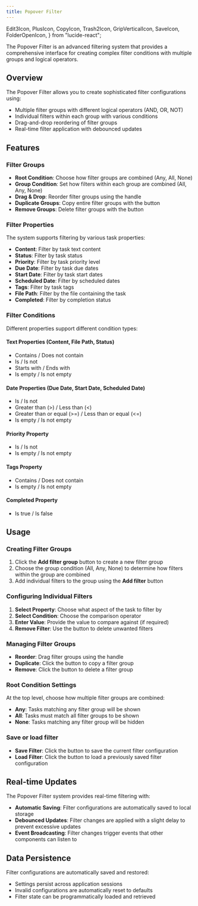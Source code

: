 ```yaml
---
title: Popover Filter
---
```


  Edit3Icon,
  PlusIcon,
  CopyIcon,
  Trash2Icon,
  GripVerticalIcon,
  SaveIcon,
  FolderOpenIcon,
} from "lucide-react";

The Popover Filter is an advanced filtering system that provides a comprehensive interface for creating complex filter conditions with multiple groups and logical operators.

<VersionCallout version="8.7.0" />

## Overview

The Popover Filter allows you to create sophisticated filter configurations using:

- Multiple filter groups with different logical operators (AND, OR, NOT)
- Individual filters within each group with various conditions
- Drag-and-drop reordering of filter groups
- Real-time filter application with debounced updates

## Features

### Filter Groups

- **Root Condition**: Choose how filter groups are combined (Any, All, None)
- **Group Condition**: Set how filters within each group are combined (All, Any, None)
- **Drag & Drop**: Reorder filter groups using the <GripVerticalIcon className="inline-block w-5 h-5" /> handle
- **Duplicate Groups**: Copy entire filter groups with the <CopyIcon className="inline-block w-5 h-5" /> button
- **Remove Groups**: Delete filter groups with the <Trash2Icon className="inline-block w-5 h-5" /> button

### Filter Properties

The system supports filtering by various task properties:

- **Content**: Filter by task text content
- **Status**: Filter by task status
- **Priority**: Filter by task priority level
- **Due Date**: Filter by task due dates
- **Start Date**: Filter by task start dates
- **Scheduled Date**: Filter by scheduled dates
- **Tags**: Filter by task tags
- **File Path**: Filter by the file containing the task
- **Completed**: Filter by completion status

### Filter Conditions

Different properties support different condition types:

#### Text Properties (Content, File Path, Status)

- Contains / Does not contain
- Is / Is not
- Starts with / Ends with
- Is empty / Is not empty

#### Date Properties (Due Date, Start Date, Scheduled Date)

- Is / Is not
- Greater than (&gt;) / Less than (&lt;)
- Greater than or equal (&gt;=) / Less than or equal (&lt;=)
- Is empty / Is not empty

#### Priority Property

- Is / Is not
- Is empty / Is not empty

#### Tags Property

- Contains / Does not contain
- Is empty / Is not empty

#### Completed Property

- Is true / Is false

## Usage

### Creating Filter Groups

1. Click the <PlusIcon className="inline-block w-5 h-5" /> **Add filter group** button to create a new filter group
2. Choose the group condition (All, Any, None) to determine how filters within the group are combined
3. Add individual filters to the group using the <PlusIcon className="inline-block w-5 h-5" /> **Add filter** button

### Configuring Individual Filters

1. **Select Property**: Choose what aspect of the task to filter by
2. **Select Condition**: Choose the comparison operator
3. **Enter Value**: Provide the value to compare against (if required)
4. **Remove Filter**: Use the <Trash2Icon className="inline-block w-5 h-5" /> button to delete unwanted filters

### Managing Filter Groups

- **Reorder**: Drag filter groups using the <GripVerticalIcon className="inline-block w-5 h-5" /> handle
- **Duplicate**: Click the <CopyIcon className="inline-block w-5 h-5" /> button to copy a filter group
- **Remove**: Click the <Trash2Icon className="inline-block w-5 h-5" /> button to delete a filter group

### Root Condition Settings

At the top level, choose how multiple filter groups are combined:

- **Any**: Tasks matching any filter group will be shown
- **All**: Tasks must match all filter groups to be shown
- **None**: Tasks matching any filter group will be hidden

### Save or load filter

- **Save Filter**: Click the <SaveIcon className="inline-block w-5 h-5" /> button to save the current filter configuration
- **Load Filter**: Click the <FolderOpenIcon className="inline-block w-5 h-5" /> button to load a previously saved filter configuration

## Real-time Updates

The Popover Filter system provides real-time filtering with:

- **Automatic Saving**: Filter configurations are automatically saved to local storage
- **Debounced Updates**: Filter changes are applied with a slight delay to prevent excessive updates
- **Event Broadcasting**: Filter changes trigger events that other components can listen to

## Data Persistence

Filter configurations are automatically saved and restored:

- Settings persist across application sessions
- Invalid configurations are automatically reset to defaults
- Filter state can be programmatically loaded and retrieved
